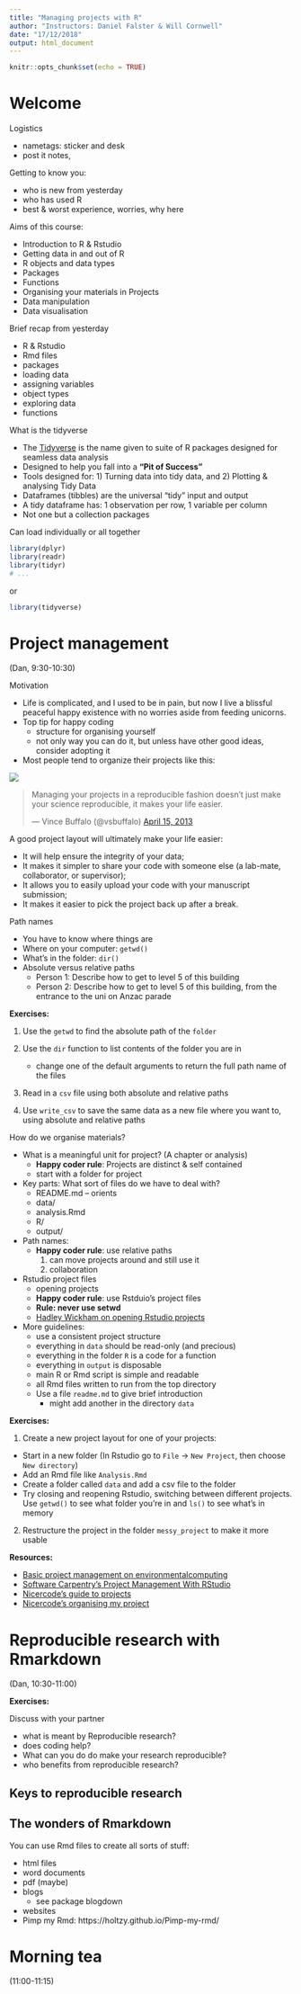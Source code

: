 ```yaml
---
title: "Managing projects with R"
author: "Instructors: Daniel Falster & Will Cornwell"
date: "17/12/2018"
output: html_document
---
```


```r
knitr::opts_chunk$set(echo = TRUE)
```

# Welcome

Logistics

- nametags: sticker and desk
- post it  notes, 

Getting to know you:

- who is new from yesterday
- who has used R
- best & worst experience, worries, why here

Aims of this course:

- Introduction to R & Rstudio
- Getting data in and out of R 
- R objects and data types
- Packages
- Functions
- Organising your materials in Projects
- Data manipulation
- Data visualisation

Brief recap from yesterday

- R & Rstudio
- Rmd files
- packages
- loading data
- assigning variables
- object types 
- exploring data
- functions

What is the tidyverse

* The [Tidyverse](http://tidyverse.org) is the name given to suite of R packages designed for seamless data analysis
* Designed to help you fall into a **"Pit of Success"**
* Tools designed for: 1) Turning data into tidy data, and 2) Plotting & analysing Tidy Data
* Dataframes (tibbles) are the universal "tidy" input and output
* A tidy dataframe has: 1 observation per row, 1 variable per column
* Not one but a collection packages

Can load individually or all together

```r
library(dplyr)
library(readr)
library(tidyr)
# ...
```
or
```r
library(tidyverse)
```

# Project management

(Dan, 9:30-10:30)

Motivation

- Life is complicated, and I used to be in pain, but now I live a blissful peaceful happy existence with no worries aside from feeding unicorns.
- Top tip for happy coding
	- structure for organising yourself
	- not only way you can do it, but unless have other good ideas, consider adopting it
- Most people tend to organize their projects like this:

![](http://swcarpentry.github.io/r-novice-gapminder/fig/bad_layout.png)

<blockquote class="twitter-tweet"><p>Managing your projects in a reproducible fashion doesn't just make your science reproducible, it makes your life easier.</p>— Vince Buffalo (@vsbuffalo) <a href="https://twitter.com/vsbuffalo/status/323638476153167872">April 15, 2013</a></blockquote>
<script async src="//platform.twitter.com/widgets.js" charset="utf-8"></script>


A good project layout will ultimately make your life easier:

* It will help ensure the integrity of your data;
* It makes it simpler to share your code with someone else
(a lab-mate, collaborator, or supervisor);
* It allows you to easily upload your code with your manuscript submission;
* It makes it easier to pick the project back up after a break.


Path names

- You have to know where things are
- Where on your computer: `getwd()`
- What's in the folder: `dir()` 
- Absolute versus relative paths
	- Person 1: Describe how to get to level 5 of this building
	- Person 2: Describe how to get to level 5 of this building, from the entrance to the uni on Anzac parade

**Exercises:**

1. Use the `getwd` to find the absolute path of the `folder`

2. Use the `dir` function to list contents of the folder you are in
	- change one of the default arguments to return the full path name of the files

3. Read in a `csv` file using both absolute and relative paths

4. Use `write_csv` to save the same data as a new file where you want to, using absolute and relative paths 


How do we organise materials?

- What is a meaningful unit for project? (A chapter or analysis)
	- **Happy coder rule**: Projects are distinct & self contained
	- start with a folder for project

- Key parts: What sort of files do we have to deal with?
	- README.md -- orients
	- data/
	- analysis.Rmd
	- R/
	- output/

-	Path names:
	- **Happy coder rule**: use relative paths
		1. can move projects around and still use it
		2. collaboration

- Rstudio project files
	- opening projects
	- **Happy coder rule**: use Rstduio's project files
	- **Rule: never use setwd**
	- [Hadley Wickham on opening Rstudio projects](https://youtu.be/boKFxBniUH0) 

- More guidelines:
	- use a consistent project structure
	- everything in `data` should be read-only (and precious)
	- everything in the folder `R` is a code for a function
	- everything in `output` is disposable
	- main R or Rmd script is simple and readable
	- all Rmd files written to run from the top directory
	- Use a file `readme.md` to give brief introduction
		- might add another in the directory `data`

**Exercises:**

1. Create a new project layout for one of your projects:

- Start in a new folder (In Rstudio go to `File` -> `New Project`, then choose `New directory`)
- Add an Rmd file like `Analysis.Rmd`
- Create a folder called `data` and add a csv file to the folder 
- Try closing and reopening Rstudio, switching between different projects. Use `getwd()` to see what folder you're in and `ls()` to see what's in memory 

2. Restructure the project in the folder `messy_project` to make it more usable

**Resources:**

- [Basic project management on environmentalcomputing](http://environmentalcomputing.net/basic-project-management/)
- [Software Carpentry's Project Management With RStudio](http://swcarpentry.github.io/r-novice-gapminder/02-project-intro/index.html)
- [Nicercode's guide to projects](http://nicercode.github.io/blog/2013-04-05-projects/)
- [Nicercode's organising my project](http://nicercode.github.io/blog/2013-05-17-organising-my-project/)


# Reproducible research with Rmarkdown

(Dan, 10:30-11:00)

**Exercises:**

Discuss with your partner 

- what is meant by Reproducible research?
- does coding help? 
- What can you do do make your research reproducible?
- who benefits from reproducible research?

## Keys to reproducible research



## The wonders of Rmarkdown

You can use Rmd files to create all sorts of stuff:

- html files
- word documents
- pdf (maybe)
- blogs 
	- see package blogdown
- websites
- Pimp my Rmd: https://holtzy.github.io/Pimp-my-rmd/

# Morning tea

(11:00-11:15)

